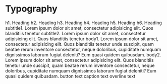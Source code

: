
<Meta title="theme/Typography" component={Typography} />

# Typography

<Canvas>
  <Story name="Typography">
    <Typography gutterBottom variant="h1">
      h1. Heading
    </Typography>
    <Typography gutterBottom variant="h2">
      h2. Heading
    </Typography>
    <Typography gutterBottom variant="h3">
      h3. Heading
    </Typography>
    <Typography gutterBottom variant="h4">
      h4. Heading
    </Typography>
    <Typography gutterBottom variant="h5">
      h5. Heading
    </Typography>
    <Typography gutterBottom variant="h6">
      h6. Heading
    </Typography>
    <Typography gutterBottom variant="subtitle1">
      subtitle1. Lorem ipsum dolor sit amet, consectetur adipisicing elit. Quos blanditiis tenetur
    </Typography>
    <Typography gutterBottom variant="subtitle2">
      subtitle2. Lorem ipsum dolor sit amet, consectetur adipisicing elit. Quos blanditiis tenetur
    </Typography>
    <Typography gutterBottom variant="body1">
      body1. Lorem ipsum dolor sit amet, consectetur adipisicing elit. Quos blanditiis tenetur unde
      suscipit, quam beatae rerum inventore consectetur, neque doloribus, cupiditate numquam
      dignissimos laborum fugiat deleniti? Eum quasi quidem quibusdam.
    </Typography>
    <Typography gutterBottom variant="body2">
      body2. Lorem ipsum dolor sit amet, consectetur adipisicing elit. Quos blanditiis tenetur unde
      suscipit, quam beatae rerum inventore consectetur, neque doloribus, cupiditate numquam
      dignissimos laborum fugiat deleniti? Eum quasi quidem quibusdam.
    </Typography>
    <Typography gutterBottom display="block" variant="button">
      button text
    </Typography>
    <Typography gutterBottom display="block" variant="caption">
      caption text
    </Typography>
    <Typography gutterBottom display="block" variant="overline">
      overline text
    </Typography>
  </Story>
</Canvas>
